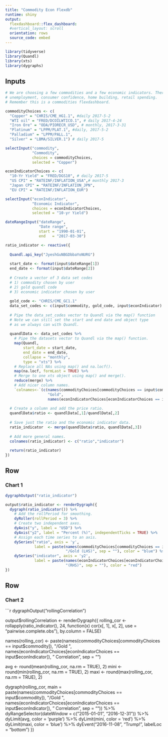 ---
title: "Commodity Econ Flexdb"
runtime: shiny
output:
  flexdashboard::flex_dashboard:
  #vertical_layout: scroll
  orientation: rows
  source_code: embed
---
  
```{r setup, include=FALSE}
library(tidyverse)
library(Quandl)
library(xts)
library(dygraphs)
```

Inputs{.sidebar}
--------------------------------
  
```{r}
# We are choosing a few commodities and a few economic indicators. There are others, like 
# unemployment, consumer confidence, home building, retail spending. 
# Remember this is a commodities flexdashboard. 

commodityChoices <- c(
  "Copper" = "CHRIS/CME_HG1.1", #daily 2017-5-2
  "WTI oil" = "FRED/DCOILWTICO.1", # daily 2017-4-24
  "Iron Ore" = "ODA/PIORECR_USD", # monthly, 2017-3-31
  "Platinum" = "LPPM/PLAT.1", #daily, 2017-5-2
  "Palladium" = "LPPM/PALL.1",
  "Silver" = "LBMA/SILVER.1") # daily 2017-5

selectInput("commodity",
            "Commodity",
            choices = commodityChoices, 
            selected = "Copper")

econIndicatorChoices <- c(
  "10-Yr Yield" = "FRED/DGS10", # daily 2017-5
  "US CPI" = "RATEINF/INFLATION_USA",# monthly 2017-3
  "Japan CPI" = "RATEINF/INFLATION_JPN",
  "EU CPI" = "RATEINF/INFLATION_EUR") 

selectInput("econIndicator",
            "Economic Indicator",
            choices = econIndicatorChoices, 
            selected = "10-yr Yield")

dateRangeInput("dateRange",
               "Date range",
               start = "1990-01-01",
               end   = "2017-03-30")

ratio_indicator <- reactive({
  
  Quandl.api_key("JyeshGuNBGDbbaYoNURG")
  
  start_date <- format(input$dateRange[1])
  end_date <- format(input$dateRange[2])
  
  # Create a vector of 3 data set codes
  # 1) commodity chosen by user
  # 2) gold quandl code
  # 3) economic indicator chosen by user
  
  gold_code <- "CHRIS/CME_GC1.1"
  data_set_codes <- c(input$commodity, gold_code, input$econIndicator)
  
  # Pipe the data_set_codes vector to Quandl via the map() function
  # Note we can still set the start and end date and object type
  # as we always can with Quandl.
  
  quandlData <- data_set_codes %>% 
    # Pipe the datasets vector to Quandl via the map() function.
    map(Quandl,
        start_date = start_date,
        end_date = end_date,
        collapse = "monthly",
        type = "xts") %>%
    # Replace all NAs using map() and na.locf().
    map(na.locf, formLast = TRUE) %>%
    # Merge to one xts object using map() and merge().
    reduce(merge) %>% 
    # Add nicer column names.
    `colnames<-`(c(names(commodityChoices[commodityChoices == input$commodity]), 
                   "Gold",
                   names(econIndicatorChoices[econIndicatorChoices == input$econIndicator]))) 
  
  # Create a column and add the price ratio.
  quandlData$ratio <- quandlData[,1]/quandlData[,2]
  
  # Save just the ratio and the economic indicator data.
  ratio_indicator  <- merge(quandlData$ratio, quandlData[,3])
  
  # Add more general names.
  colnames(ratio_indicator) <- c("ratio","indicator")       
  
  return(ratio_indicator)
})
```

Row
-------------------------------------
  
### Chart 1
  
```{r}
dygraphOutput("ratio_indicator")

output$ratio_indicator <- renderDygraph({
  dygraph(ratio_indicator()) %>% 
    # Add the rollPeriod for smoothing.
    dyRoller(rollPeriod = 3) %>% 
    # Create two independent axes.
    dyAxis("y", label = "USD") %>%
    dyAxis("y2", label = "Percent (%)", independentTicks = TRUE) %>%
    # Assign each time series to an axis.
    dySeries("ratio", axis = 'y', 
             label = paste(names(commodityChoices[commodityChoices == input$commodity]), 
                           "/Gold (LHS)", sep = ""), color = "blue") %>% 
    dySeries("indicator", axis = 'y2', 
             label = paste(names(econIndicatorChoices[econIndicatorChoices == input$econIndicator]), 
                           "(RHS)", sep = ""), color = "red")
})

```

Row
-------------------------
  
### Chart 2
  
```{r}
dygraphOutput("rollingCorrelation")

output$rollingCorrelation <- renderDygraph({
  rolling_cor <- rollapply(ratio_indicator(), 24,
                           function(x) cor(x[, 1], x[, 2], use = "pairwise.complete.obs"),
                           by.column = FALSE)

  names(rolling_cor) <- paste(names(commodityChoices[commodityChoices == input$commodity]),
                              "/Gold ",
                              names(econIndicatorChoices[econIndicatorChoices == input$econIndicator]), 
                              " Correlation", sep = "")
  
  avg <- round(mean(rolling_cor,  na.rm = TRUE), 2)
  mini <- round(min(rolling_cor,  na.rm = TRUE), 2)
  maxi <- round(max(rolling_cor,  na.rm = TRUE), 2)
  
  dygraph(rolling_cor, main = paste(names(commodityChoices[commodityChoices == input$commodity]),
                                    "/Gold ",
                                    names(econIndicatorChoices[econIndicatorChoices == input$econIndicator]), 
                                    " Correlation", sep = "")) %>% 
    dyRangeSelector(dateWindow = c("2015-01-01", "2016-12-31"))  %>% 
    dyLimit(avg, color = 'purple') %>% 
    dyLimit(mini, color = 'red') %>% 
    dyLimit(maxi, color = 'blue') %>% 
    dyEvent("2016-11-08", "Trump!", labelLoc = "bottom")
})
